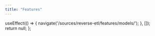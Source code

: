 ```yaml
---
title: "Features"
---
```



  useEffect(() => {
    navigate('/sources/reverse-etl/features/models/');
  }, []);
  return null;
};



